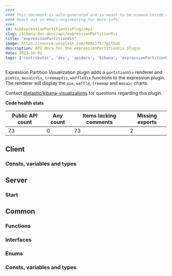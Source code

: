 ```yaml
---
####
#### This document is auto-generated and is meant to be viewed inside our experimental, new docs system.
#### Reach out in #docs-engineering for more info.
####
id: kibExpressionPartitionVisPluginApi
slug: /kibana-dev-docs/api/expressionPartitionVis
title: "expressionPartitionVis"
image: https://source.unsplash.com/400x175/?github
description: API docs for the expressionPartitionVis plugin
date: 2023-10-02
tags: ['contributor', 'dev', 'apidocs', 'kibana', 'expressionPartitionVis']
---
```


Expression Partition Visualization plugin adds a `partitionVis` renderer and `pieVis`, `mosaicVis`, `treemapVis`, `waffleVis` functions to the expression plugin. The renderer will display the `pie`, `waffle`, `treemap` and `mosaic` charts.

Contact [@elastic/kibana-visualizations](https://github.com/orgs/elastic/teams/kibana-visualizations) for questions regarding this plugin.

**Code health stats**

| Public API count  | Any count | Items lacking comments | Missing exports |
|-------------------|-----------|------------------------|-----------------|
| 73 | 0 | 73 | 2 |

## Client

### Consts, variables and types
<DocDefinitionList data={expressionPartitionVisObj.client.misc}/>

## Server

### Start
<DocDefinitionList data={[expressionPartitionVisObj.server.start]}/>

## Common

### Functions
<DocDefinitionList data={expressionPartitionVisObj.common.functions}/>

### Interfaces
<DocDefinitionList data={expressionPartitionVisObj.common.interfaces}/>

### Enums
<DocDefinitionList data={expressionPartitionVisObj.common.enums}/>

### Consts, variables and types
<DocDefinitionList data={expressionPartitionVisObj.common.misc}/>

